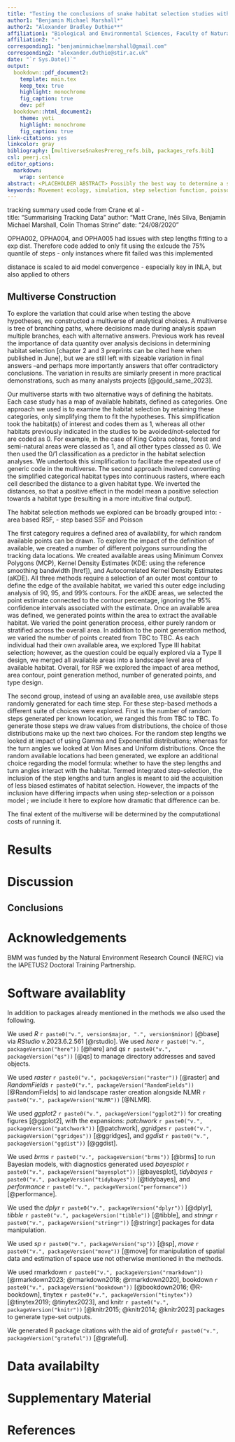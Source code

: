 ```yaml
---
title: "Testing the conclusions of snake habitat selection studies with a multiverse of analyses"
author1: "Benjamin Michael Marshall*"
author2: "Alexander Bradley Duthie**"
affiliation1: "Biological and Environmental Sciences, Faculty of Natural Sciences, University of Stirling, Stirling, FK9 4LA, Scotland, UK"
affiliation2: "-"
corresponding1: "benjaminmichaelmarshall@gmail.com"
corresponding2: "alexander.duthie@stir.ac.uk"
date: "`r Sys.Date()`"
output:
  bookdown::pdf_document2:
    template: main.tex
    keep_tex: true
    highlight: monochrome
    fig_caption: true
    dev: pdf
  bookdown::html_document2:
    theme: yeti
    highlight: monochrome
    fig_caption: true
link-citations: yes
linkcolor: gray
bibliography: [multiverseSnakesPrereg_refs.bib, packages_refs.bib]
csl: peerj.csl
editor_options: 
  markdown: 
    wrap: sentence
abstract: <PLACEHOLDER ABSTRACT> Possibly the best way to determine a snake’s needs is to follow their movements. Once we have learnt of the snake’s movements we can infer habitat requirements, behaviour, and potential threats. Combined, the movement data and inferences can inform decisions on snake conservation and human snake conflict. However, extracting useful information from snake movement requires many steps, from sampling to analysis. Other studies have shown that a single dataset can result in many different answers in the hands of different researchers, so how can we be confident the results from snake movement are leading to the correct decisions in snake conservation? We used a multiverse approach to explore thousands of ways of extracting the habitat preference estimates from the movement of simulated snakes with a pre-defined preference. We found that despite different sampling approaches, and completely different analysis methods, the vast majority of results agree and correctly identify habitat preference. The agreement between different habitat preference estimates tended to be better with more data, and when using more modern analysis methods. Now we apply this multiverse of analyses to re-examine several previous studies of snake habitat preference from Thailand. We examine how the published results compare to the thousands of other ways a researcher could have examined the snake movement data. Would certain analysis choices have led to a different conclusion and therefore a different conservation recommendation? We hope the answers to these questions will inform how confident we can be in the findings from snake movement studies and direct us towards more robust studies in the future.
keywords: Movement ecology, simulation, step selection function, poisson, habitat preference, habitat selection, animal movement, multiverse, research choice, researcher degrees for freedom, snakes, King Cobra, Burmese Python, Banded Krait, Malayan Krait
---
```


tracking summary used code from Crane et al  -   
  title: "Summarising Tracking Data"
  author: "Matt Crane, Inês Silva, Benjamin Michael Marshall, Colin Thomas Strine"
  date: "24/08/2020"
  
  OPHA002, OPHA004, and OPHA005 had issues with step lengths fitting to a exp dist. Therefore code added to only fit using the exlcude the 75% quantile of steps - only instances where fit failed was this implemented
  
  distanace is scaled to aid model convergence - especially key in INLA, but also applied to others

## Multiverse Construction

To explore the variation that could arise when testing the above hypotheses, we constructed a multiverse of analytical choices.
A multiverse is tree of branching paths, where decisions made during analysis spawn multiple branches, each with alternative answers.
Previous work has reveal the importance of data quantity over analysis decisions in determining habitat selection <!-- previous multiverse studies -->[chapter 2 and 3 preprints can be cited here when published in June], but we are still left with sizeable variation in final answers –and perhaps more importantly answers that offer contradictory conclusions.
The variation in results are similarly present in more practical demonstrations, such as many analysts projects [@gould_same_2023].

<!-- habitat class -->
Our multiverse starts with two alternative ways of defining the habitats.
Each case study has a map of available habitats, defined as categories.
One approach we used is to examine the habitat selection by retaining these categories, only simplifying them to fit the hypotheses.
This simplification took the habitat(s) of interest and codes them as 1, whereas all other habitats previously indicated in the studies to be avoided/not-selected for are coded as 0.
For example, in the case of King Cobra cobras, forest and semi-natural areas were classed as 1, and all other types classed as 0.
We then used the 0/1 classification as a predictor in the habitat selection analyses.
We undertook this simplification to facilitate the repeated use of generic code in the multiverse.
The second approach involved converting the simplified categorical habitat types into continuous rasters, where each cell described the distance to a given habitat type.
We inverted the distances, so that a positive effect in the model mean a positive selection towards a habitat type (resulting in a more intuitive final output).

<!-- methods - following pop level stuff -->
The habitat selection methods we explored can be broadly grouped into:
- area based RSF, <!-- compana(?), see what the other multiverse looks like, might be not worth it due to performance -->
- step based SSF and Poisson
<!-- will also add wRSF if a pop level thing can be worked out -->

The first category requires a defined area of availability, for which random available points can be drawn.
To explore the impact of the definition of available, we created a number of different polygons surrounding the tracking data locations.
We created available areas using Minimum Convex Polygons (MCP), Kernel Density Estimates (KDE: using the reference smoothing bandwidth [href]), and Autocorrelated Kernel Density Estimates (aKDE).
All three methods require a selection of an outer most contour to define the edge of the available habitat, we varied this outer edge including analysis of 90, 95, and 99% contours.
For the aKDE areas, we selected the point estimate connected to the contour percentage, ignoring the 95% confidence intervals associated with the estimate.
Once an available area was defined, we generated points within the area to extract the available habitat.
We varied the point generation process, either purely random or stratified across the overall area.
In addition to the point generation method, we varied the number of points created from TBC to TBC.
As each individual had their own available area, we explored Type III habitat selection; however, as the question could be equally explored via a Type II design, we merged all available areas into a landscape level area of available habitat.
Overall, for RSF we explored the impact of area method, area contour, point generation method, number of generated points, and type design.

The second group, instead of using an available area, use available steps randomly generated for each time step.
For these step-based methods a different suite of choices were explored.
First is the number of random steps generated per known location, we ranged this from TBC to TBC.
To generate those steps we draw values from distributions, the choice of those distributions make up the next two choices.
For the random step lengths we looked at impact of using Gamma and Exponential distributions; whereas for the turn angles we looked at Von Mises and Uniform distributions.
Once the random available locations had been generated, we explore an additional choice regarding the model formula: whether to have the step lengths and turn angles interact with the habitat.
Termed integrated step-selection, the inclusion of the step lengths and turn angles is meant to aid the acquisition of less biased estimates of habitat selection.
However, the impacts of the inclusion have differing impacts when using step-selection or a poisson model <!--- cite here --->; we include it here to explore how dramatic that difference can be.

The final extent of the multiverse will be determined by the computational costs of running it.

<!-- Finally, we assessed Weighted Resource Selection Function [@alston_mitigating_2023]. -->
<!-- Weighted Resource Selection Functions are the newest of the methods examined here. -->
<!-- Instead of relying on available areas they... MORE HERE -->

# Results

# Discussion

## Conclusions

# Acknowledgements

BMM was funded by the Natural Environment Research Council (NERC) via the IAPETUS2 Doctoral Training Partnership.

# Software availablity

In addition to packages already mentioned in the methods we also used the following.

We used *R* `r paste0("v.", version$major, ".", version$minor)` [@base] via *RStudio* v.2023.6.2.561 [@rstudio]. <!-- version has to be manually added because rstudioapi doesn't work in targets -->
We used *here* `r paste0("v.", packageVersion("here"))` [@here] and *qs* `r paste0("v.", packageVersion("qs"))` [@qs] to manage directory addresses and saved objects.

We used *raster* `r paste0("v.", packageVersion("raster"))` [@raster] and *RandomFields* `r paste0("v.", packageVersion("RandomFields"))` [@RandomFields] to aid landscape raster creation alongside NLMR `r paste0("v.", packageVersion("NLMR"))` [@NLMR].

We used *ggplot2* `r paste0("v.", packageVersion("ggplot2"))` for creating figures [@ggplot2], with the expansions: *patchwork* `r paste0("v.", packageVersion("patchwork"))` [@patchwork], *ggridges* `r paste0("v.", packageVersion("ggridges"))` [@ggridges], and *ggdist* `r paste0("v.", packageVersion("ggdist"))` [@ggdist].

We used *brms* `r paste0("v.", packageVersion("brms"))` [@brms] to run Bayesian models, with diagnostics generated used *bayesplot* `r paste0("v.", packageVersion("bayesplot"))` [@bayesplot], *tidybayes* `r paste0("v.", packageVersion("tidybayes"))` [@tidybayes], and *performance* `r paste0("v.", packageVersion("performance"))` [@performance].

We used the *dplyr* `r paste0("v.", packageVersion("dplyr"))` [@dplyr], *tibble* `r paste0("v.", packageVersion("tibble"))` [@tibble],
<!-- *reshape2* `r paste0("v.", packageVersion("reshape2"))` [@reshape2], -->
and *stringr* `r paste0("v.", packageVersion("stringr"))` [@stringr] packages for data manipulation.

We used *sp* `r paste0("v.", packageVersion("sp"))` [@sp], *move* `r paste0("v.", packageVersion("move"))` [@move] for manipulation of spatial data and estimation of space use not otherwise mentioned in the methods.

We used rmarkdown `r paste0("v.", packageVersion("rmarkdown"))` [@rmarkdown2023; @rmarkdown2018; @rmarkdown2020], bookdown `r paste0("v.", packageVersion("bookdown"))` [@bookdown2016; @R-bookdown], tinytex `r paste0("v.", packageVersion("tinytex"))` [@tinytex2019; @tinytex2023], and knitr `r paste0("v.", packageVersion("knitr"))` [@knitr2015; @knitr2014; @knitr2023] packages to generate type-set outputs.

We generated R package citations with the aid of *grateful* `r paste0("v.", packageVersion("grateful"))` [@grateful].

# Data availabilty

<!-- add zenodo archived snapshot of github -->

# Supplementary Material

  <!-- knitr::kable(summaryTable, digits = 2, -->
  <!--              caption = "Summary of animal tracking", -->
  <!--              col.names = c("Animal ID", "# datapoints",  -->
  <!--                            "Duration (days)", -->
  <!--                            "Mean time lag ±SE (hours)", -->
  <!--                            "# moves", -->
  <!--                            "Mean step length ±SE (m)" -->
  <!--              ), -->
  <!--              align = "c") -->

# References
